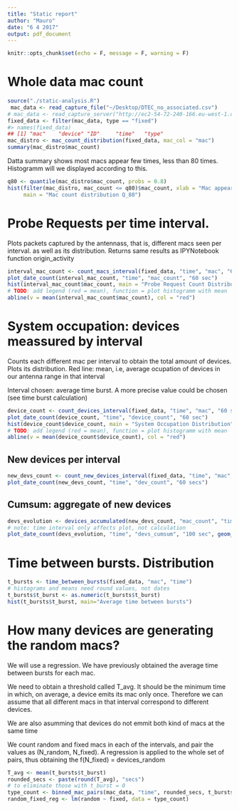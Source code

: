 ```yaml
---
title: "Static report"
author: "Mauro"
date: "6 4 2017"
output: pdf_document
---
```


```r
knitr::opts_chunk$set(echo = F, message = F, warning = F)
```

# Whole data mac count
```r
source("./static-analysis.R")
 mac_data <- read_capture_file("~/Desktop/DTEC_no_associated.csv")
# mac_data <- read_capture_server("http://ec2-54-72-240-166.eu-west-1.compute.amazonaws.com:3000/macs")
fixed_data <- filter(mac_data, type == "fixed")
#> names(fixed_data)
## [1] "mac"    "device" "ID"     "time"   "type"  
mac_distro <- mac_count_distribution(fixed_data, mac_col = "mac")
summary(mac_distro$mac_count)
```
Datta summary shows most macs appear few times, less than 80 times. Histogramm will we displayed according to this.
```r
q80 <- quantile(mac_distro$mac_count, probs = 0.8)
hist(filter(mac_distro, mac_count <= q80)$mac_count, xlab = "Mac appearances",
     main = "Mac count distribution Q_80")
```

# Probe Requests per time interval. 
Plots packets captured by the antennass, that is, different macs seen per interval. as well as its distribution. Returns same results as IPYNotebook function origin_activity
```r
interval_mac_count <- count_macs_interval(fixed_data, "time", "mac", "60 sec")
plot_date_count(interval_mac_count, "time", "mac_count", "60 sec")
hist(interval_mac_count$mac_count, main = "Probe Request Count Distribution")
# TODO: add legend (red = mean), function = plot histogramm with mean
abline(v = mean(interval_mac_count$mac_count), col = "red")
```

# System occupation: devices meassured by interval
Counts each different mac per interval to obtain the total amount of devices. Plots its distribution. Red line: mean, i.e, average ocupation of devices in our antenna range in that interval

Interval chosen: average time burst. A more precise value could be chosen (see time burst calculation)
```r
device_count <- count_devices_interval(fixed_data, "time", "mac", "60 sec")
plot_date_count(device_count, "time", "device_count", "60 sec")
hist(device_count$device_count, main = "System Occupation Distribution")
# TODO: add legend (red = mean), function = plot histogramm with mean
abline(v = mean(device_count$device_count), col = "red")
```

## New devices per interval
```r
new_devs_count <- count_new_devices_interval(fixed_data, "time", "mac", "60 sec")
plot_date_count(new_devs_count, "time", "dev_count", "60 secs")
```

## Cumsum: aggregate of new devices
```r
devs_evolution <- devices_accumulated(new_devs_count, "mac_count", "time")
# note: time interval only affects plot, not calculation
plot_date_count(devs_evolution, "time", "devs_cumsum", "100 sec", geom_line())
```

# Time between bursts. Distribution
```r
t_bursts <- time_between_bursts(fixed_data, "mac", "time")
# histograms and means need round values, not dates
t_bursts$t_burst <- as.numeric(t_bursts$t_burst)
hist(t_bursts$t_burst, main="Average time between bursts")
```

# How many devices are generating the random macs?
We will use a regression. We have previously obtained the average time between bursts for each mac. 

We need to obtain a threshold called T_avg. It should be the minimum time in which, on average, a device emits its mac only once. Therefore we can assume that all different macs in that interval correspond to different devices.

We are also asumming that devices do not emmit both kind of macs at the same time

We count random and fixed macs in each of the intervals, and pair the values as (N_random, N_fixed). A regression is applied to the whole set of pairs, thus obtaining the f(N_fixed) = devices_random

```r
T_avg <- mean(t_bursts$t_burst)
rounded_secs <- paste(round(T_avg), "secs")
# to eliminate those with t_burst = 0
type_count <- binned_mac_pairs(mac_data, "time", rounded_secs, t_bursts$mac)
random_fixed_reg <- lm(random ~ fixed, data = type_count)


```